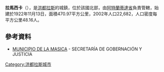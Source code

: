 '''拉馬西卡'''（{{lang-es|La Masica}}），是[[洪都拉斯|洪都拉斯]]的城鎮，位於該國北部，由[[阿特蘭蒂達省|阿特蘭蒂達省]]負責管轄，始建於1922年11月13日，面積470.97平方公里，2002年人口22,682，人口密度每平方公里48.16人。

==參考資料==
*[http://www.sag.gob.hn/links/0105%20Atlantida%20LaMasica%20PEDM.pdf MUNICIPIO DE LA MASICA]{{Dead link|date=2018年7月 |bot=InternetArchiveBot |fix-attempted=no }} - SECRETARÍA DE GOBERNACIÓN Y JUSTICIA {{es|icon}}

{{coord|15|39|0|N|87|6|0|W|type:adm2nd_region:HN_source:nlwiki|display=title}}

{{Honduras-geo-stub}}
[[Category:洪都拉斯城市|Category:洪都拉斯城市]]